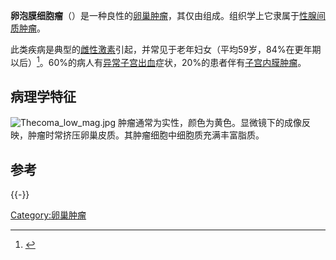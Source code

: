 {{medical}}
{{Infobox disease
 | Name           = 卵泡膜细胞瘤
 | Image          = thecoma high mag.jpg
 | Caption        = 高度显微镜下的卵泡膜细胞瘤成像
 | DiseasesDB     = 
 | ICD10          = 
 | ICD9           = {{ICD9|220}} 
 | ICDO           = 8600 
 | OMIM           = 
 | MedlinePlus    = 
 | eMedicineSubj  = 
 | eMedicineTopic = 
 | MeshID         = D013798
}}
'''卵泡膜细胞瘤'''（{{lang-en|Thecomas, theca cell tumors}}）是一种良性的[[卵巢肿瘤|卵巢肿瘤]]，其仅由{{link-en|卵泡膜细胞|theca cell}}组成。组织学上它隶属于[[性腺间质肿瘤|性腺间质肿瘤]]。

此类疾病是典型的[[雌性激素|雌性激素]]引起，并常见于老年妇女（平均59岁，84%在更年期以后）<ref name="pmid15327450">{{cite journal |author=Okada I, Nakagawa S, Takemura Y, ''et al.'' |title=Ovarian thecoma associated in the first trimester of pregnancy |journal=J. Obstet. Gynaecol. Res. |volume=30 |issue=5 |pages=368–71 |pmid=15327450 |doi=10.1111/j.1447-0756.2004.00212.x |url=http://www3.interscience.wiley.com/resolve/openurl?genre=article&sid=nlm:pubmed&issn=1341-8076&date=2004&volume=30&issue=5&spage=368 |date=October 2004 |access-date=2013-10-10 |archive-date=2019-12-16 |archive-url=https://web.archive.org/web/20191216081354/http://www3.interscience.wiley.com/resolve/openurl?genre=article&sid=nlm:pubmed&issn=1341-8076&date=2004&volume=30&issue=5&spage=368 |dead-url=yes }}</ref>。60%的病人有[[异常子宫出血|异常子宫出血]]症状，20%的患者伴有[[子宫内膜肿瘤|子宫内膜肿瘤]]。

==病理学特征==
[[Image:Thecoma_low_mag.jpg|thumb]]
肿瘤通常为实性，颜色为黄色。显微镜下的成像反映，肿瘤时常挤压卵巢皮质。其肿瘤细胞中细胞质充满丰富脂质。

==参考==
{{reflist}}
{{-}}
{{女性生殖道肿瘤}}

[[Category:卵巢肿瘤|Category:卵巢肿瘤]]